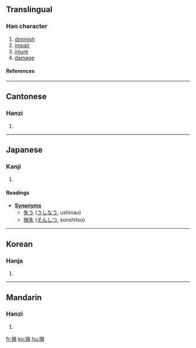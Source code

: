 {{see|损}}<!-- may be replaced by zh-forms -->

==Translingual==
===Han character===
{{Han char|rn=64|rad=手|as=10|sn=13|four=5608<sub>6</sub>|canj=手口月金 (QRBC)|ids=⿰[[扌]][[員]]}}
# [[diminish]]
# [[impair]]
# [[injure]]
# [[damage]]
====References====
{{Han ref|kx=0446.060|dkj=12459|dj=0796.270|hdz=31931.100|uh=640D|ud=25613|bh=B76C|bd=46956}}
----

==Cantonese==
===Hanzi===
{{yue-hanzi|jyut=|y=syun2}}
# {{defn|Cantonese}}
----
==Japanese==
===Kanji===
{{ja-kanji|grade=5|rs=手10}}
# {{defn|Japanese}} <!-- line may be deleted if/when POS headers are added --> 
====Readings====
{{ja-readings|on=[[そん]] (son)|kun=[[そこなう]] (sokonau), [[へる]] (heru), [[そこねる]] (sokoneru)}}


*'''[[Synonym]]s'''
** [[失う]] ([[うしなう]], ushinau)
** [[損失]] ([[そんしつ]], sonshitsu)
----
==Korean==
===Hanja===
{{ko-hanja|hangeul=손|eumhun=|rv=son|mr=son|y=son}}
# {{defn|Korean}}
----
==Mandarin==
===Hanzi===
{{cmn-hanzi|sim=损|pin=[[sǔn]] (sun3)|wg=sun<sup>3</sup>}}
# {{defn|Mandarin}}

[[fr:損]]
[[ko:損]]
[[hu:損]]